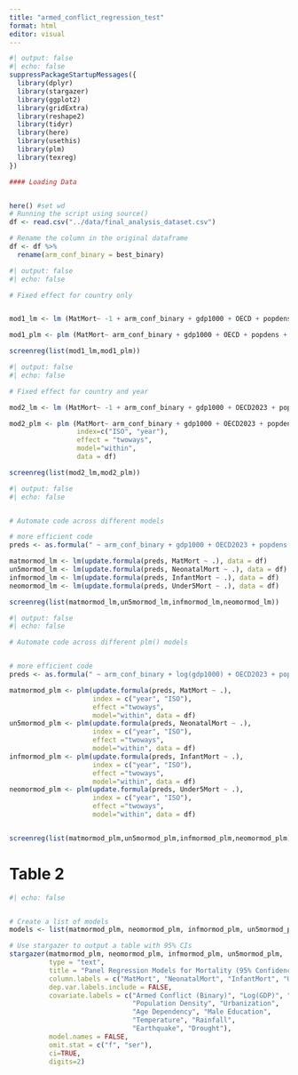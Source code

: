 ```yaml
---
title: "armed_conflict_regression_test"
format: html
editor: visual
---
```


```r
#| output: false 
#| echo: false
suppressPackageStartupMessages({
  library(dplyr)
  library(stargazer)
  library(ggplot2)
  library(gridExtra)
  library(reshape2)
  library(tidyr)
  library(here)
  library(usethis)
  library(plm)
  library(texreg)
})

#### Loading Data


here() #set wd
# Running the script using source()
df <- read.csv("../data/final_analysis_dataset.csv")

# Rename the column in the original dataframe
df <- df %>%
  rename(arm_conf_binary = best_binary)


```

```r
#| output: false 
#| echo: false

# Fixed effect for country only


mod1_lm <- lm (MatMort~ -1 + arm_conf_binary + gdp1000 + OECD + popdens + urban + agedep + male_edu + temp + rainfall1000 + earthquake + drought + ISO + as.factor(year), data = df)

mod1_plm <- plm (MatMort~ arm_conf_binary + gdp1000 + OECD + popdens + urban + agedep + male_edu + temp + rainfall1000 + earthquake + drought , index=c("ISO"), model="within",data = df)

screenreg(list(mod1_lm,mod1_plm))

```

```r
#| output: false 
#| echo: false

# Fixed effect for country and year

mod2_lm <- lm (MatMort~ -1 + arm_conf_binary + gdp1000 + OECD2023 + popdens + urban + agedep + male_edu + temp + rainfall1000 + earthquake + drought + ISO + as.factor(year), data = df)

mod2_plm <- plm (MatMort~ arm_conf_binary + gdp1000 + OECD2023 + popdens + urban + agedep + male_edu + temp + rainfall1000 + earthquake + drought, 
                 index=c("ISO", "year"),
                 effect = "twoways",
                 model="within",
                 data = df)

screenreg(list(mod2_lm,mod2_plm))


```

```r
#| output: false 
#| echo: false


# Automate code across different models

# more efficient code 
preds <- as.formula(" ~ arm_conf_binary + gdp1000 + OECD2023 + popdens + urban + agedep + male_edu + temp + rainfall1000 + earthquake + drought + ISO + as.factor(year)")

matmormod_lm <- lm(update.formula(preds, MatMort ~ .), data = df)
un5mormod_lm <- lm(update.formula(preds, NeonatalMort ~ .), data = df)
infmormod_lm <- lm(update.formula(preds, InfantMort ~ .), data = df)
neomormod_lm <- lm(update.formula(preds, Under5Mort ~ .), data = df)

screenreg(list(matmormod_lm,un5mormod_lm,infmormod_lm,neomormod_lm))


```

```r
#| output: false 
#| echo: false

# Automate code across different plm() models


# more efficient code 
preds <- as.formula(" ~ arm_conf_binary + log(gdp1000) + OECD2023 + popdens + urban + agedep + male_edu + temp + rainfall1000 + earthquake + drought")

matmormod_plm <- plm(update.formula(preds, MatMort ~ .), 
                     index = c("year", "ISO"), 
                     effect ="twoways",
                     model="within", data = df)
un5mormod_plm <- plm(update.formula(preds, NeonatalMort ~ .), 
                     index = c("year", "ISO"), 
                     effect ="twoways",
                     model="within", data = df)
infmormod_plm <- plm(update.formula(preds, InfantMort ~ .), 
                     index = c("year", "ISO"), 
                     effect ="twoways",
                     model="within", data = df)
neomormod_plm <- plm(update.formula(preds, Under5Mort ~ .), 
                     index = c("year", "ISO"), 
                     effect ="twoways",
                     model="within", data = df)


screenreg(list(matmormod_plm,un5mormod_plm,infmormod_plm,neomormod_plm))


```

# Table 2

```r
#| echo: false


# Create a list of models
models <- list(matmormod_plm, neomormod_plm, infmormod_plm, un5mormod_plm)

# Use stargazer to output a table with 95% CIs
stargazer(matmormod_plm, neomormod_plm, infmormod_plm, un5mormod_plm,
          type = "text",
          title = "Panel Regression Models for Mortality (95% Confidence Intervals)",
          column.labels = c("MatMort", "NeonatalMort", "InfantMort", "Under5Mort"),
          dep.var.labels.include = FALSE,
          covariate.labels = c("Armed Conflict (Binary)", "Log(GDP)", "OECD2023", 
                               "Population Density", "Urbanization", 
                               "Age Dependency", "Male Education", 
                               "Temperature", "Rainfall", 
                               "Earthquake", "Drought"),
          model.names = FALSE,
          omit.stat = c("f", "ser"),
          ci=TRUE,
          digits=2)
```
